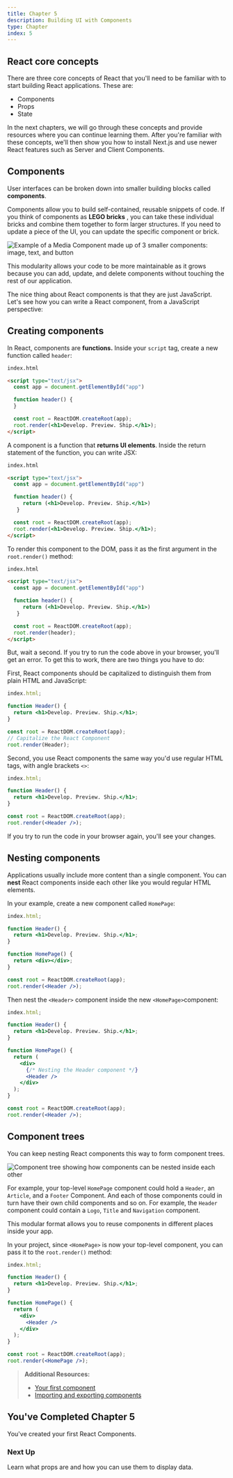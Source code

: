 ```yaml
---
title: Chapter 5
description: Building UI with Components
type: Chapter
index: 5
---
```


## React core concepts

There are three core concepts of React that you'll need to be familiar with to
start building React applications. These are:

- Components
- Props
- State

In the next chapters, we will go through these concepts and provide resources
where you can continue learning them. After you're familiar with these
concepts, we'll then show you how to install Next.js and use newer React
features such as Server and Client Components.

## Components

User interfaces can be broken down into smaller building blocks called
**components**.

Components allow you to build self-contained, reusable snippets of code. If
you think of components as **LEGO bricks** , you can take these individual
bricks and combine them together to form larger structures. If you need to
update a piece of the UI, you can update the specific component or brick.

![Example of a Media Component made up of 3 smaller components: image, text,
and button](https://vvlp2wl4yesgvvvr.public.blob.vercel-storage.com/vercel/react/learn-components-o5NzqeiqEVtO9LbrNFgniYZQ9LsjYR.webp)

This modularity allows your code to be more maintainable as it grows because
you can add, update, and delete components without touching the rest of our
application.

The nice thing about React components is that they are just JavaScript. Let's
see how you can write a React component, from a JavaScript perspective:

## Creating components

In React, components are **functions.** Inside your `script` tag, create a new
function called `header`:

```html
index.html

<script type="text/jsx">
  const app = document.getElementById("app")

  function header() {
  }

  const root = ReactDOM.createRoot(app);
  root.render(<h1>Develop. Preview. Ship.</h1>);
</script>
```

A component is a function that **returns UI elements**. Inside the return
statement of the function, you can write JSX:

```html
index.html

<script type="text/jsx">
  const app = document.getElementById("app")

  function header() {
     return (<h1>Develop. Preview. Ship.</h1>)
   }

  const root = ReactDOM.createRoot(app);
  root.render(<h1>Develop. Preview. Ship.</h1>);
</script>
```

To render this component to the DOM, pass it as the first argument in the
`root.render()` method:

```html
index.html

<script type="text/jsx">
  const app = document.getElementById("app")

  function header() {
     return (<h1>Develop. Preview. Ship.</h1>)
   }

  const root = ReactDOM.createRoot(app);
  root.render(header);
</script>
```

But, wait a second. If you try to run the code above in your browser, you'll
get an error. To get this to work, there are two things you have to do:

First, React components should be capitalized to distinguish them from plain
HTML and JavaScript:

```jsx
index.html;

function Header() {
  return <h1>Develop. Preview. Ship.</h1>;
}

const root = ReactDOM.createRoot(app);
// Capitalize the React Component
root.render(Header);
```

Second, you use React components the same way you'd use regular HTML tags,
with angle brackets `<>`:

```jsx
index.html;

function Header() {
  return <h1>Develop. Preview. Ship.</h1>;
}

const root = ReactDOM.createRoot(app);
root.render(<Header />);
```

If you try to run the code in your browser again, you'll see your changes.

## Nesting components

Applications usually include more content than a single component. You can
**nest** React components inside each other like you would regular HTML
elements.

In your example, create a new component called `HomePage`:

```jsx
index.html;

function Header() {
  return <h1>Develop. Preview. Ship.</h1>;
}

function HomePage() {
  return <div></div>;
}

const root = ReactDOM.createRoot(app);
root.render(<Header />);
```

Then nest the `<Header>` component inside the new `<HomePage>`component:

```jsx
index.html;

function Header() {
  return <h1>Develop. Preview. Ship.</h1>;
}

function HomePage() {
  return (
    <div>
      {/* Nesting the Header component */}
      <Header />
    </div>
  );
}

const root = ReactDOM.createRoot(app);
root.render(<Header />);
```

## Component trees

You can keep nesting React components this way to form component trees.

![Component tree showing how components can be nested
inside each other](https://vvlp2wl4yesgvvvr.public.blob.vercel-storage.com/vercel/react/learn-component-tree-utaOATliEvK2OVMw3kbYSFcZ4j0MQ1.webp)

For example, your top-level `HomePage` component could hold a `Header`, an
`Article`, and a `Footer` Component. And each of those components could in
turn have their own child components and so on. For example, the `Header`
component could contain a `Logo`, `Title` and `Navigation` component.

This modular format allows you to reuse components in different places inside
your app.

In your project, since `<HomePage>` is now your top-level component, you can
pass it to the `root.render()` method:

```jsx
index.html;

function Header() {
  return <h1>Develop. Preview. Ship.</h1>;
}

function HomePage() {
  return (
    <div>
      <Header />
    </div>
  );
}

const root = ReactDOM.createRoot(app);
root.render(<HomePage />);
```

> **Additional Resources:**
>
> - [Your first component](https://react.dev/learn/your-first-component)
> - [Importing and exporting components](https://react.dev/learn/importing-and-exporting-components)

## You've Completed Chapter 5

You've created your first React Components.

### Next Up

Learn what props are and how you can use them to display data.
